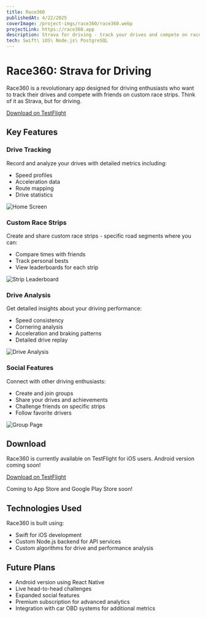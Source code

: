 ```yaml
---
title: Race360
publishedAt: 4/22/2025
coverImage: /project-imgs/race360/race360.webp
projectLink: https://race360.app
description: Strava for driving - track your drives and compete on race strips
tech: Swift\ iOS\ Node.js\ PostgreSQL
---
```


# Race360: Strava for Driving

Race360 is a revolutionary app designed for driving enthusiasts who want to track their drives and compete with friends on custom race strips. Think of it as Strava, but for driving.

[Download on TestFlight](https://wmgx.io/race360)

## Key Features

### Drive Tracking

Record and analyze your drives with detailed metrics including:

- Speed profiles
- Acceleration data
- Route mapping
- Drive statistics

![Home Screen](/project-imgs/race360/home.webp)

### Custom Race Strips

Create and share custom race strips - specific road segments where you can:

- Compare times with friends
- Track personal bests
- View leaderboards for each strip

![Strip Leaderboard](/project-imgs/race360/strip.webp)

### Drive Analysis

Get detailed insights about your driving performance:

- Speed consistency
- Cornering analysis
- Acceleration and braking patterns
- Detailed drive replay

![Drive Analysis](/project-imgs/race360/drive.webp)

### Social Features

Connect with other driving enthusiasts:

- Create and join groups
- Share your drives and achievements
- Challenge friends on specific strips
- Follow favorite drivers

![Group Page](/project-imgs/race360/group.webp)

## Download

Race360 is currently available on TestFlight for iOS users. Android version coming soon!

[Download on TestFlight](https://wmgx.io/race360)

Coming to App Store and Google Play Store soon!

## Technologies Used

Race360 is built using:

- Swift for iOS development
- Custom Node.js backend for API services
- Custom algorithms for drive and performance analysis

## Future Plans

- Android version using React Native
- Live head-to-head challenges
- Expanded social features
- Premium subscription for advanced analytics
- Integration with car OBD systems for additional metrics
